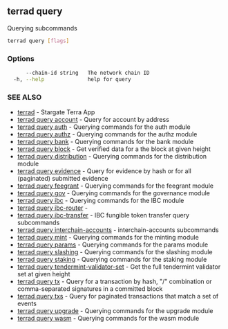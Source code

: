 ## terrad query

Querying subcommands

```sh Terrad
terrad query [flags]
```

### Options

```sh Terrad
      --chain-id string   The network chain ID
  -h, --help              help for query
```

### SEE ALSO

* [terrad](terrad.md)	 - Stargate Terra App
* [terrad query account](terrad_query_account.md)	 - Query for account by address
* [terrad query auth](terrad_query_auth.md)	 - Querying commands for the auth module
* [terrad query authz](terrad_query_authz.md)	 - Querying commands for the authz module
* [terrad query bank](terrad_query_bank.md)	 - Querying commands for the bank module
* [terrad query block](terrad_query_block.md)	 - Get verified data for a the block at given height
* [terrad query distribution](terrad_query_distribution.md)	 - Querying commands for the distribution module
* [terrad query evidence](terrad_query_evidence.md)	 - Query for evidence by hash or for all (paginated) submitted evidence
* [terrad query feegrant](terrad_query_feegrant.md)	 - Querying commands for the feegrant module
* [terrad query gov](terrad_query_gov.md)	 - Querying commands for the governance module
* [terrad query ibc](terrad_query_ibc.md)	 - Querying commands for the IBC module
* [terrad query ibc-router](terrad_query_ibc-router.md)	 - 
* [terrad query ibc-transfer](terrad_query_ibc-transfer.md)	 - IBC fungible token transfer query subcommands
* [terrad query interchain-accounts](terrad_query_interchain-accounts.md)	 - interchain-accounts subcommands
* [terrad query mint](terrad_query_mint.md)	 - Querying commands for the minting module
* [terrad query params](terrad_query_params.md)	 - Querying commands for the params module
* [terrad query slashing](terrad_query_slashing.md)	 - Querying commands for the slashing module
* [terrad query staking](terrad_query_staking.md)	 - Querying commands for the staking module
* [terrad query tendermint-validator-set](terrad_query_tendermint-validator-set.md)	 - Get the full tendermint validator set at given height
* [terrad query tx](terrad_query_tx.md)	 - Query for a transaction by hash, "<addr>/<seq>" combination or comma-separated signatures in a committed block
* [terrad query txs](terrad_query_txs.md)	 - Query for paginated transactions that match a set of events
* [terrad query upgrade](terrad_query_upgrade.md)	 - Querying commands for the upgrade module
* [terrad query wasm](terrad_query_wasm.md)	 - Querying commands for the wasm module


